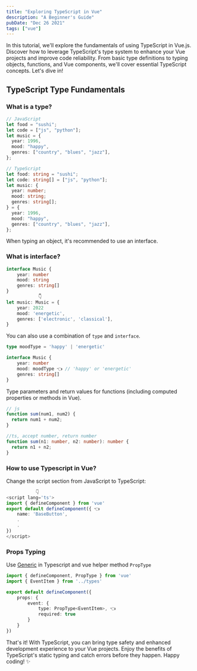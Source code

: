 ```yaml
---
title: "Exploring TypeScript in Vue"
description: "A Beginner's Guide"
pubDate: "Dec 26 2021"
tags: ["vue"]
---
```


In this tutorial, we'll explore the fundamentals of using TypeScript in Vue.js. Discover how to leverage TypeScript's type system to enhance your Vue projects and improve code reliability. From basic type definitions to typing objects, functions, and Vue components, we'll cover essential TypeScript concepts. Let's dive in!

## TypeScript Type Fundamentals

### What is a type?

```typescript
// JavaScript
let food = "sushi";
let code = ["js", "python"];
let music = {
  year: 1996,
  mood: "happy",
  genres: ["country", "blues", "jazz"],
};

// TypeScript
let food: string = "sushi";
let code: string[] = ["js", "python"];
let music: {
  year: number;
  mood: string;
  genres: string[];
} = {
  year: 1996,
  mood: "happy",
  genres: ["country", "blues", "jazz"],
};
```

When typing an object, it's recommended to use an interface.

### What is interface?

```typescript
interface Music {
    year: number
    mood: string
    genres: string[]
}
            👇
let music: Music = {
    year: 2022
    mood: 'energetic',
    genres: ['electronic', 'classical'],
}

```

You can also use a combination of `type` and `interface`.

```typescript
type moodType = 'happy' | 'energetic'

interface Music {
    year: number
    mood: moodType 👈 // 'happy' or 'energetic'
    genres: string[]
}
```

Type parameters and return values for functions (including computed properties or methods in Vue).

```typescript
// js
function sum(num1, num2) {
  return num1 + num2;
}

//ts, accept number, return number
function sum(n1: number, n2: number): number {
  return n1 + n2;
}
```

### How to use Typescript in Vue?

Change the script section from JavaScript to TypeScript:

```typescript
           👇
<script lang='ts'>
import { defineComponent } from 'vue'
export default defineComponent({ 👈
    name: 'BaseButton',
    .
    .
})
</script>
```

### Props Typing

Use [Generic](https://www.typescriptlang.org/docs/handbook/2/generics.html) in Typescript and vue helper method `PropType`

```typescript
import { defineComponent, PropType } from 'vue'
import { EventItem } from '../types'

export default defineComponent({
    props: {
        event: {
            type: PropType<EventItem>, 👈
            required: true
        }
    }
})
```

That's it! With TypeScript, you can bring type safety and enhanced development experience to your Vue projects. Enjoy the benefits of TypeScript's static typing and catch errors before they happen. Happy coding! ✨
